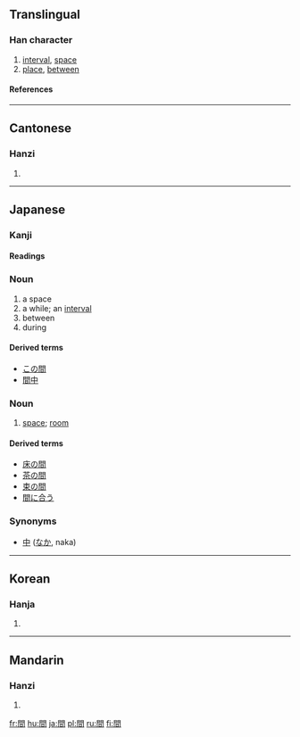 {{see|间}}<!-- may be replaced by zh-forms -->

==Translingual==
===Han character===
{{Han char|rn=169|rad=門|as=04|sn=12|four=7760<sub>7</sub>|canj=日弓日 (ANA)}}
# [[interval]], [[space]]
# [[place]], [[between]]
====References====
{{Han ref|kx=1333.010|dkj=41249|dj=1839.010|hdz=74288.060|uh=9593|ud=38291|bh=B6A1|bd=46753}}
----
==Cantonese==
===Hanzi===
{{yue-hanzi|jyut=|y=gaan1}}
# {{defn|Cantonese}}
----

==Japanese==
===Kanji===
{{ja-kanji|grade=|rs=門04}}
====Readings====
{{ja-readings|on=カン ([[kan]]), ケン ([[ken]])|kun=[[あいだ]] ([[aida]]), [[ま]] ([[ma]]), [[しずか]] ([[shizuka]])}}

===Noun===
{{ja-noun|k|hira=あいだ|rom=aida}}
# a space
# a while; an [[interval]]
# between
# during

====Derived terms====
*[[この間]]
*[[間中]]

===Noun===
{{ja-noun|k|hira=ま|rom=ma}}
#[[space]]; [[room]]

====Derived terms====
*[[床の間]]
*[[茶の間]]
*[[束の間]]
*[[間に合う]]

===Synonyms===
* [[中]] ([[なか]], naka)
----
==Korean==
===Hanja===
{{ko-hanja|hangeul=간|eumhun=|rv=gan|mr=kan|y=kan}}
# {{defn|Korean}}
----
==Mandarin==
===Hanzi===
{{cmn-hanzi|sim=间|pin=jiān (jian1), jiǎn (jian3), jiàn (jian4)|wg=chien<sup>1</sup>, chien<sup>3</sup>, chien<sup>4</sup>|y=}}
# {{defn|Mandarin}}

[[fr:間]]
[[hu:間]]
[[ja:間]]
[[pl:間]]
[[ru:間]]
[[fi:間]]